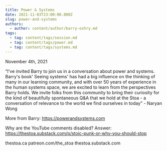 ```yaml
---
title: Power & Systems
date: 2021-11-03T23:00:00.000Z
slug: power-and-systems
authors:
  - author: content/author/barry-oshry.md
tags:
  - tag: content/tags/session.md
  - tag: content/tags/power.md
  - tag: content/tags/systems.md
---
```


November 4th, 2021

“I've invited Barry to join us in a conversation about power and systems.  Barry's book' Seeing systems' has had a big influence on the thinking of many in our learning community, and with over 50 years of experience in the human systems space, we are excited to learn from the perspectives Barry holds.  We invite folks from this community to bring their curiosity for the kind of beautifully spontaneous Q&A that we hold at the Stoa - a conversation of relevance to the world we find ourselves in today" - Naryan Wong

More from Barry: https://powerandsystems.com

Why are the YouTube comments disabled? Answer: https://thestoa.substack.com/p/stoic-punk-or-why-you-should-stop

thestoa.ca
patreon.com/the_stoa
thestoa.substack.com
